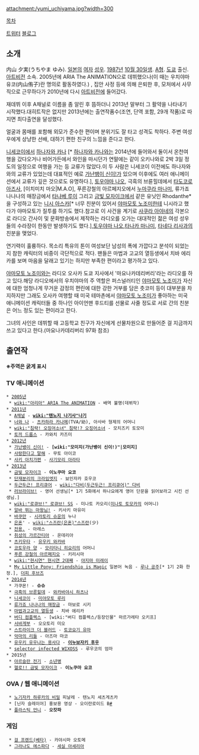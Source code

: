 attachment:/yumi_uchiyama.jpg?width=300

[[목차]]

[https://twitter.com/yuumin_uchiyama 트위터]
[http://ameblo.jp/growh-friendship/ 블로그]

== 소개 ==
内山 夕実(うちやま ゆみ). [[일본]]의 [[여자]] [[성우]]. [[1987년]] [[10월 30일]]생. [[A형]]. [[도쿄]] 출신. [[아트비전]] 소속. 2005년에 ARIA The ANIMATION으로 데뷔했으나(이 때는 우치야마 유코(内山侑子)란 명의로 활동하였다.) , 집안 사정 등에 의해 은퇴한 후, 모처에서 사무직으로 근무하다가 2010년에 다시 [[아트비전]]에 들어갔다. 

재데뷔 이후 A채널로 이름을 좀 알린 후 뜸하더니 2013년 말부터 그 활약을 나타내기 시작했다.대히트작은 없지만 2013년에는 출연작품수(조연, 단역 포함, 29개 작품)로 따지면 최다출연을 달성했다.

얼굴과 몸매를 포함해 외모가 준수한 편이며 분위기도 잘 타고 성격도 착하다. 주변 여성우에게 상냥한 선배, 대하기 편한 친구의 느낌을 준다고 한다.

[[니세코이]]에서 [[하나자와 카나]] [* [[하나자와 카나]]와는 2014년에 들어와서 둘이서 온천여행을 갔다오거나 비어가든에서 와인을 마시던가 연말에는 같이 오키나와로 2박 3일 정도의 일정으로 여행을 가는 등 교류가 많았다.이 두 사람은 니세코이 이전에도 하나자와와의 교류가 있었는데 대표적인 예로 [[가난뱅이 신이!]]가 있으며 이후에도 여러 애니메이션에서 교류가 깊은 것으로도 유명하다.], [[토우야마 나오]], 극흑의 브륜힐데에서 [[타도코로 아즈사]], [이치미치 마오|M.A.O], 푸른강철의 아르페지오에서 [[누마쿠라 마나미]], 류가죠 나나나의 매장금에서 [[타나베 루이]] 그리고 [[금빛 모자이크]]에서 같은 유닛인 Rhodanthe*을 구성하고 있는 [[니시 아스카]][* 너무 친분이 있어서 [[야마모토 노조미]]한테 니시라고 했다가 야마모토가 질투를 하기도 했다.참고로 이 사건을 계기로 [[사쿠라 아야네]]의 각본으로 라디오 간사이 및 문화방송에서 제작하는 라디오를 오가는 대대적인 젊은 여성 성우들의 수라장이 한동안 발생하기도 했다.],[[토우야마 나오]],[[타나카 마나미]], [[타네다 리사]]과의 친분을 맺었다.

연기력이 훌륭하다. 목소리 특유의 톤이 여성보단 남성의 폭에 가깝다고 분석이 되었는지 참한 캐릭터의 비중이 극단적으로 적다. 팬들은 마법과 고교의 열등생에서 치바 에리카를 보며 마음을 달래고 있기는 하지만 부족한 편이라고 평가하고 있다.

[[야마모토 노조미]]와는 라디오 오사카 도쿄 지사에서 '마요나카데리버리'라는 라디오를 하고 있다.해당 라디오에서의 우치야마의 주 역할은 퍼스널러티인 [[야마모토 노조미]]가 자신에 대한 엄청나게 무거운 감정의 편린에 대한 강한 거부를 담은 츳코미 등이 대부분을 차지하지만 그래도 오사카 여행할 때 미국 테마촌에서 [[야마모토 노조미]]가 좋아하는 미국 애니메이션 캐릭터들 중 하나인 아이언맨 후드티를 선물로 사줄 정도로 서로 간의 친분은 어느 정도 있는 편이라고 한다.

그녀의 사인은 데뷔할 때 고등학교 친구가 자신에게 선물차원으로 만들어준 걸 지금까지 쓰고 있다고 한다.(마요나카데리버리 97화 참조)

== 출연작 ==
'''※주역은 굵게 표시'''
=== TV 애니메이션 ===
 * [[2005년]]
  * [[wiki:"아리아" ARIA The ANIMATION]] - 배역 불명(데뷔작)
 * [[2011년]]
  * [[A채널]] - '''[[wiki:"텐노지 나기사"나기]]'''
  * [[너와 나]] - [[츠카하라 카나메]](TVA/幼), 아사바 형제의 어머니
  * [[wiki:"침략! 오징어소녀" 침략!? 오징어소녀]] - 모치즈키 토모미 
  * [[토끼 드롭스]] - 카와치 카즈미
 * [[2012년]]
  * [[가난뱅이 신이!]] - '''[wiki:"모미지(가난뱅이 신이!)"|모미지]'''
  * [[사랑한다고 말해]] - 무토 아이코
  * [[사키 아치가편]] - [[사기모리 아라타]]
 * [[2013년]]
  * [[금빛 모자이크]] - '''이노쿠마 요코'''
  * [[단재분리의 크라임엣지]] - 뵤인자카 호우코
  * [[두근두근! 프리큐어]] - [[wiki:"다비(두근두근! 프리큐어)" 다비]]
  * [[러브라이브!]] - 영어 선생님[* 1기 5화에서 하나요에게 영어 단문을 읽어보라고 시킨 선생님.]
  * [[wiki:"로큐브!" 로큐브! SS]] - 미나토 카오리([[미나토 토모카]]의 어머니)
  * [[알바 뛰는 마왕님!]] - 키사키 마유미
  * [[바쿠만]] - [[시라토리 슈운]]의 누나
  * [[은혼]]' - [[wiki:"스즈란(은혼)"스즈란]](少)
  * [[전용.]] - 아레스
  * [[취성의 가르간티아]] - 온데리아
  * [[츠키우타]] - [[유우키 와카바]]
  * [[코토우라 양]] - [[모리타니 히요리]]의 어머니
  * [[푸른 강철의 아르페지오]] - 키리시마
  * [[wiki:"현시연" 현시연 2대째]] - [[야지마 미레이]]
  * [[My Little Pony: Friendship is Magic]] 일본어 녹음 - [[루나 공주]][* 1기 2화 한정.], [[더피 후브즈]]
 * [[2014년]]
  * 가쿠몬! - '''슈슈'''
  * [[극흑의 브룬힐데]] - [[와카바야시 하츠나]]
  * [[니세코이]] - [[미야모토 루리]]
  * [[류가죠 나나나의 매장금]] - 마보로 시키
  * [[마법과고교의 열등생]] - 치바 에리카
  * [[버디 컴플렉스]] - [wiki:"버디 컴플렉스/등장인물" 마르가레타 오키프]
  * [[서바게부]] - 오오토리 미오
  * [[스트라이크 더 블러드]] - [[토코요기 유마]]
  * [[악마의 리들]] - 아즈마 마코 
  * [[유우키 유우나는 용사다]] - '''[[이누보자키 후우]]'''
  * [[selector infected WIXOSS]] - 루우코의 엄마
 * 2015년
  * [[아르슬란 전기]] - [[에스텔#s-10|소년병]]
  * [[금빛 모자이크|헬로!! 금빛 모자이크]] - '''이노쿠마 요코'''
=== OVA / 웹 애니메이션 ===
  * [[노기자카 하루카의 비밀]] 피날레 - 텐노지 세츠게츠카
  * [닌자 슬레이어] 홍보용 영상 - 오이란로이드 B[https://www.youtube.com/watch?v=yV0kohOxpGk #]
  * [[플라스틱 언니]] - '''오캇파'''

=== 게임 ===
  * [[걸 프렌드(베타)]] - 카야시마 오토메
  * [[그라나도 에스파다]] - [[세실 아세리아]]
